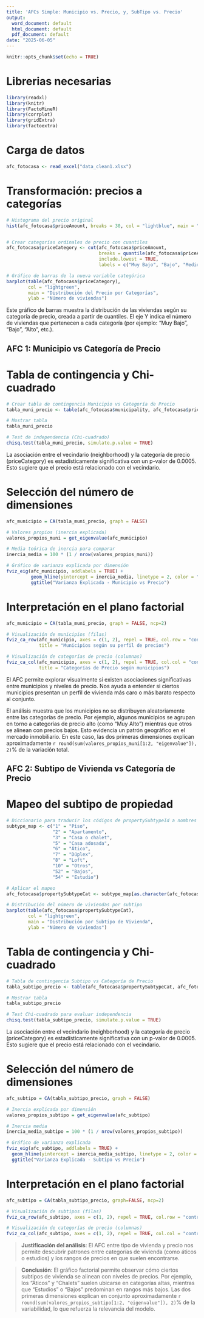 ```yaml
---
title: 'AFCs Simple: Municipio vs. Precio, y, SubTipo vs. Precio'
output:
  word_document: default
  html_document: default
  pdf_document: default
date: "2025-06-05"
---
```


```r
knitr::opts_chunk$set(echo = TRUE)
```

# Librerias necesarias

```r
library(readxl)
library(knitr)
library(FactoMineR)
library(corrplot)
library(gridExtra)
library(factoextra)
```

# Carga de datos

```r
afc_fotocasa <- read_excel("data_clean1.xlsx")
```

# Transformación: precios a categorías

```r
# Histograma del precio original
hist(afc_fotocasa$priceAmount, breaks = 30, col = "lightblue", main = "Distribución del Precio", xlab = "Precio (€)")


# Crear categorías ordinales de precio con cuantiles
afc_fotocasa$priceCategory <- cut(afc_fotocasa$priceAmount,
                                  breaks = quantile(afc_fotocasa$priceAmount, probs = seq(0, 1, length.out = 7), na.rm = TRUE),
                                  include.lowest = TRUE,
                                  labels = c("Muy Bajo", "Bajo", "Medio Bajo", "Medio Alto", "Alto", "Muy Alto"))

# Gráfico de barras de la nueva variable categórica
barplot(table(afc_fotocasa$priceCategory),
        col = "lightgreen",
        main = "Distribución del Precio por Categorías",
        ylab = "Número de viviendas")
```
Este gráfico de barras muestra la distribución de las viviendas según su categoría de precio, creada a partir de cuantiles. El eje Y indica el número de viviendas que pertenecen a cada categoría (por ejemplo: "Muy Bajo", "Bajo", "Alto", etc.).

## AFC 1: Municipio vs Categoría de Precio

# Tabla de contingencia y Chi-cuadrado

```r
# Crear tabla de contingencia Municipio vs Categoría de Precio
tabla_muni_precio <- table(afc_fotocasa$municipality, afc_fotocasa$priceCategory)

# Mostrar tabla
tabla_muni_precio

# Test de independencia (Chi-cuadrado)
chisq.test(tabla_muni_precio, simulate.p.value = TRUE)
```
La asociación entre el vecindario (neighborhood) y la categoría de precio (priceCategory) es estadísticamente significativa con un p-valor de 0.0005. Esto sugiere que el precio está relacionado con el vecindario.

# Selección del número de dimensiones

```r
afc_municipio = CA(tabla_muni_precio, graph = FALSE)

# Valores propios (inercia explicada)
valores_propios_muni = get_eigenvalue(afc_municipio)

# Media teórica de inercia para comparar
inercia_media = 100 * (1 / nrow(valores_propios_muni))

# Gráfico de varianza explicada por dimensión
fviz_eig(afc_municipio, addlabels = TRUE) +
         geom_hline(yintercept = inercia_media, linetype = 2, color = "red") +
         ggtitle("Varianza Explicada - Municipio vs Precio")
```

# Interpretación en el plano factorial

```r
afc_municipio = CA(tabla_muni_precio, graph = FALSE, ncp=2)

# Visualización de municipios (filas)
fviz_ca_row(afc_municipio, axes = c(1, 2), repel = TRUE, col.row = "contrib", gradient.cols = c("#00AFBB", "#E7B800", "#FC4E07"),
            title = "Municipios según su perfil de precios")

# Visualización de categorías de precio (columnas)
fviz_ca_col(afc_municipio, axes = c(1, 2), repel = TRUE, col.col = "contrib", gradient.cols = c("#00AFBB", "#E7B800", "#FC4E07"),
            title = "Categorías de Precio según municipios")
```


El AFC permite explorar visualmente si existen asociaciones significativas entre municipios y niveles de precio. Nos ayuda a entender si ciertos municipios presentan un perfil de vivienda más caro o más barato respecto al conjunto.

El análisis muestra que los municipios no se distribuyen aleatoriamente entre las categorías de precio. Por ejemplo, algunos municipios se agrupan en torno a categorías de precio alto (como "Muy Alto") mientras que otros se alinean con precios bajos. Esto evidencia un patrón geográfico en el mercado inmobiliario. En este caso, las dos primeras dimensiones explican aproximadamente `r round(sum(valores_propios_muni[1:2, "eigenvalue"]), 2)`% de la variación total.

## AFC 2: Subtipo de Vivienda vs Categoría de Precio

# Mapeo del subtipo de propiedad

```r
# Diccionario para traducir los códigos de propertySubtypeId a nombres descriptivos
subtype_map <- c("1" = "Piso",
                 "2" = "Apartamento",
                 "3" = "Casa o chalet",
                 "5" = "Casa adosada",
                 "6" = "Ático",
                 "7" = "Dúplex",
                 "8" = "Loft",
                 "10" = "Otros",
                 "52" = "Bajos",
                 "54" = "Estudio")

# Aplicar el mapeo
afc_fotocasa$propertySubtypeCat <- subtype_map[as.character(afc_fotocasa$propertySubtypeId)]

# Distribución del número de viviendas por subtipo
barplot(table(afc_fotocasa$propertySubtypeCat),
        col = "lightgreen",
        main = "Distribución por Subtipo de Vivienda",
        ylab = "Número de viviendas")
```

# Tabla de contingencia y Chi-cuadrado

```r
# Tabla de contingencia Subtipo vs Categoría de Precio
tabla_subtipo_precio <- table(afc_fotocasa$propertySubtypeCat, afc_fotocasa$priceCategory)

# Mostrar tabla
tabla_subtipo_precio

# Test Chi-cuadrado para evaluar independencia
chisq.test(tabla_subtipo_precio, simulate.p.value = TRUE)
```
La asociación entre el vecindario (neighborhood) y la categoría de precio (priceCategory) es estadísticamente significativa con un p-valor de 0.0005. Esto sugiere que el precio está relacionado con el vecindario.

# Selección del número de dimensiones

```r
afc_subtipo = CA(tabla_subtipo_precio, graph = FALSE)

# Inercia explicada por dimensión
valores_propios_subtipo = get_eigenvalue(afc_subtipo)

# Inercia media
inercia_media_subtipo = 100 * (1 / nrow(valores_propios_subtipo))

# Gráfico de varianza explicada
fviz_eig(afc_subtipo, addlabels = TRUE) +
  geom_hline(yintercept = inercia_media_subtipo, linetype = 2, color = "red") +
  ggtitle("Varianza Explicada - Subtipo vs Precio")
```

# Interpretación en el plano factorial

```r
afc_subtipo = CA(tabla_subtipo_precio, graph=FALSE, ncp=2)

# Visualización de subtipos (filas)
fviz_ca_row(afc_subtipo, axes = c(1, 2), repel = TRUE, col.row = "contrib", gradient.cols = c("#00AFBB", "#E7B800", "#FC4E07"), title = "Subtipos de Vivienda según perfil de precios")

# Visualización de categorías de precio (columnas)
fviz_ca_col(afc_subtipo, axes = c(1, 2), repel = TRUE, col.col = "contrib", gradient.cols = c("#00AFBB", "#E7B800", "#FC4E07"), title = "Categorías de Precio según subtipo de vivienda")
```

> **Justificación del análisis**: El AFC entre tipo de vivienda y precio nos permite descubrir patrones entre categorías de vivienda (como áticos o estudios) y los rangos de precios en que suelen encontrarse.

> **Conclusión**: El gráfico factorial permite observar cómo ciertos subtipos de vivienda se alinean con niveles de precios. Por ejemplo, los "Áticos" y "Chalets" suelen ubicarse en categorías altas, mientras que "Estudios" o "Bajos" predominan en rangos más bajos. Las dos primeras dimensiones explican en conjunto aproximadamente `r round(sum(valores_propios_subtipo[1:2, "eigenvalue"]), 2)`% de la variabilidad, lo que refuerza la relevancia del modelo.

